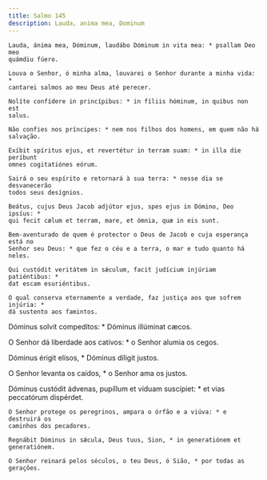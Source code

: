 ```yaml
---
title: Salmo 145
description: Lauda, anima mea, Dominum
---
```


<div class="side-by-side not-content">

    Lauda, ánima mea, Dóminum, laudábo Dóminum in vita mea: * psallam Deo meo
    quámdiu fúero.

    Louva o Senhor, ó minha alma, louvarei o Senhor durante a minha vida: *
    cantarei salmos ao meu Deus até perecer.

    Nolíte confídere in princípibus: * in fíliis hóminum, in quibus non est
    salus.

    Não confies nos príncipes: * nem nos filhos dos homens, em quem não há
    salvação.

    Exíbit spíritus ejus, et revertétur in terram suam: * in illa die períbunt
    omnes cogitatiónes eórum.

    Sairá o seu espírito e retornará à sua terra: * nesse dia se desvanecerão
    todos seus desígnios.

    Beátus, cujus Deus Jacob adjútor ejus, spes ejus in Dómino, Deo ipsíus: *
    qui fecit cælum et terram, mare, et ómnia, quæ in eis sunt.

    Bem-aventurado de quem é protector o Deus de Jacob e cuja esperança está no
    Senhor seu Deus: * que fez o céu e a terra, o mar e tudo quanto há neles.

    Qui custódit veritátem in sǽculum, facit judícium injúriam patiéntibus: *
    dat escam esuriéntibus.

    O qual conserva eternamente a verdade, faz justiça aos que sofrem injúria: *
    dá sustento aos famintos.

Dóminus solvit compedítos: \* Dóminus illúminat cæcos.</span>

O Senhor dá liberdade aos cativos: \* o Senhor alumia os cegos.

Dóminus érigit elísos, \* Dóminus díligit justos.

O Senhor levanta os caídos, \* o Senhor ama os justos.

  <span>
    Dóminus custódit ádvenas, pupíllum et víduam suscípiet: * et vias peccatórum
    dispérdet.
 
    O Senhor protege os peregrinos, ampara o órfão e a viúva: * e destruirá os
    caminhos dos pecadores.
 
    Regnábit Dóminus in sǽcula, Deus tuus, Sion, * in generatiónem et
    generatiónem.
 
    O Senhor reinará pelos séculos, o teu Deus, ó Sião, * por todas as gerações.

</div>
